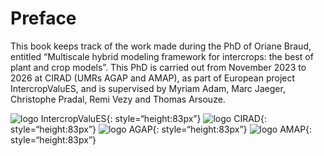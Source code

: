 # Preface {.unnumbered}

This book keeps track of the work made during the PhD of Oriane Braud, 
entitled "Multiscale hybrid modeling framework for intercrops: the best of plant and crop models".
This PhD is carried out from November 2023 to 2026 at CIRAD (UMRs AGAP and AMAP), as part of European project IntercropValuES, 
and is supervised by Myriam Adam, Marc Jaeger, Christophe Pradal, Remi Vezy and Thomas Arsouze.  

![logo IntercropValuES](images/logo_intercropvalues.png){: style="height:83px"}
![logo CIRAD](images/logo_cirad.png){: style="height:83px"}
![logo AGAP](images/logo_agap.png){: style="height:83px"}
![logo AMAP](images/logo_amap.jpg){: style="height:83px"}
